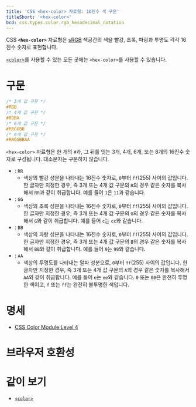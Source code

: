 ```yaml
---
title: 'CSS <hex-color> 자료형: 16진수 색 구문'
titleShort: '<hex-color>'
bcd: css.types.color.rgb_hexadecimal_notation
---
```


CSS **`<hex-color>`** 자료형은 [sRGB](https://ko.wikipedia.org/wiki/SRGB) 색공간의 색을 빨강, 초록, 파랑과 투명도 각각 16진수 숫자로 표현합니다.

[`<color>`](../color_value)를 사용할 수 있는 모든 곳에는 `<hex-color>`를 사용할 수 있습니다.

# 구문

```css
/* 3개 값 구문 */
#RGB
/* 4개 값 구문 */
#RGBA
/* 6개 값 구문 */
#RRGGBB
/* 8개 값 구문 */
#RRGGBBAA
```

`<hex-color>` 자료형은 한 개의 `#`과, 그 뒤를 잇는 3개, 4개, 6개, 또는 8개의 16진수 숫자로 구성됩니다. 대소문자는 구분하지 않습니다.

- : `RR`
  - 색상의 빨강 성분을 나타내는 16진수 숫자로, `0`부터 `ff`(255) 사이의 값입니다. 한 글자만 지정한 경우, 즉 3개 또는 4개 값 구문의 `R`의 경우 같은 숫자를 복사해서 `RR`과 같이 취급합니다. 예를 들어 `1`은 `11`과 같습니다.
- : `GG`
  - 색상의 초록 성분을 나타내는 16진수 숫자로, `0`부터 `ff`(255) 사이의 값입니다. 한 글자만 지정한 경우, 즉 3개 또는 4개 값 구문의 `G`의 경우 같은 숫자를 복사해서 `G`와 같이 취급합니다. 예를 들어 `c`는 `cc`와 같습니다.
- : `BB`
  - 색상의 파랑 성분을 나타내는 16진수 숫자로, `0`부터 `ff`(255) 사이의 값입니다. 한 글자만 지정한 경우, 즉 3개 또는 4개 값 구문의 `B`의 경우 같은 숫자를 복사해서 `BB`와 같이 취급합니다. 예를 들어 `9`는 `99`와 같습니다.
- : `AA`
  - 색상의 투명도를 나타내는 알파 성분으로, `0`부터 `ff`(255) 사이의 값입니다. 한 글자만 지정한 경우, 즉 3개 또는 4개 값 구문의 `A`의 경우 같은 숫자를 복사해서 `AA`와 같이 취급합니다. 예를 들어 `e`는 `ee`와 같습니다. `0` 또는 `00`은 완전히 투명한 색이고, `f` 또는 `ff`는 완전히 불투명한 색입니다.

# 명세

- [CSS Color Module Level 4](https://drafts.csswg.org/css-color/#hex-notation)

# 브라우저 호환성

<BrowserCompat data={props.bcd} />

# 같이 보기

- [`<color>`](../color_value)
